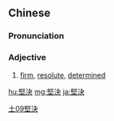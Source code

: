 {{also|坚决}}
==Chinese==
{{zh-forms|s=坚决}}

===Pronunciation===
{{zh-pron
|m=jiānjué
|c=gin1 kyut3
|mn=kian-koat
|cat=a
}}

===Adjective===
{{zh-adj}}

# [[firm]], [[resolute]], [[determined]]

[[Category:Elementary Mandarin|土09堅決]]

[[hu:堅決]]
[[mg:堅決]]
[[ja:堅決]]
